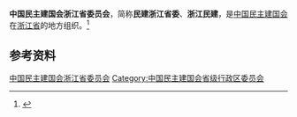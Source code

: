 {{Infobox PRCG
|机构名称 = 中国民主建国会浙江省委员会
|标志1    =
|格言1    =
|届数     = 
|任期始   = 
|任期终   =
|职位1    = 主任委员
|人员1    = 
|职位2    = 副主任委员
|人员2    =
|人数2    =
|职位3    =
|人员3    =
|组织法规 = 中国民主建国会章程
|上级机构 = [[中国民主建国会中央委员会|中国民主建国会中央委员会]]
|机构类型 = [[民主党派|民主党派]][[中国一级行政区|省级行政区]][[委员会|委员会]]
|行政级别 = 正厅级
|场所1    = 
|地址1    = 
|邮编1    = 
|电话1    = 
|官网1    = {{url|http://www.zjmj.cn/}}
}}
'''中国民主建国会浙江省委员会'''，简称'''民建浙江省委'''、'''浙江民建'''，是[[中国民主建国会|中国民主建国会]]在[[浙江省|浙江省]]的地方组织。<ref>{{Cite web|title=中国民主建国会章程（二○一二年十二月十九日中国民主建国会第十次全国代表大会通过）|url=http://www.cndca.org.cn/mjzy/mjgk/mjzc/905762/index.html|accessdate=2020-09-02|work=民建中央|archiveurl=https://web.archive.org/web/20160915074236/http://www.cndca.org.cn/mjzy/mjgk/mjzc/905762/index.html|archivedate=2016-09-15|dead-url=no}}</ref>

== 参考资料 ==
{{reflist}}

{{中华人民共和国各省级行政区|委员会|中国民主建国会|仅内地=yes}}

{{Authority control}}
[[Category:中国民主建国会浙江省委员会|]]
[[Category:中国民主建国会省级行政区委员会|Category:中国民主建国会省级行政区委员会]]